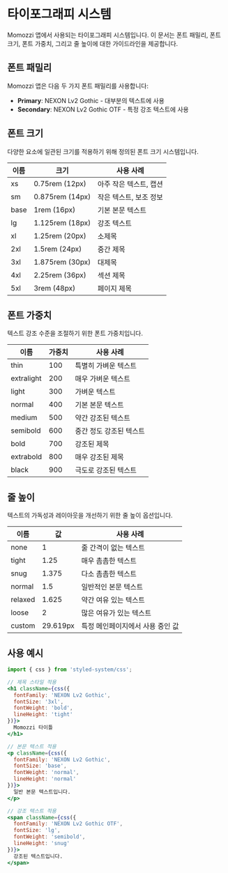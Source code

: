 
<Meta title="Design System/Foundations/Typography" />

# 타이포그래피 시스템

Momozzi 앱에서 사용되는 타이포그래피 시스템입니다. 이 문서는 폰트 패밀리, 폰트 크기, 폰트 가중치, 그리고 줄 높이에 대한 가이드라인을 제공합니다.

## 폰트 패밀리

Momozzi 앱은 다음 두 가지 폰트 패밀리를 사용합니다:

- **Primary**: NEXON Lv2 Gothic - 대부분의 텍스트에 사용
- **Secondary**: NEXON Lv2 Gothic OTF - 특정 강조 텍스트에 사용

## 폰트 크기

다양한 요소에 일관된 크기를 적용하기 위해 정의된 폰트 크기 시스템입니다.

| 이름 | 크기 | 사용 사례 |
|------|------|-----------|
| xs | 0.75rem (12px) | 아주 작은 텍스트, 캡션 |
| sm | 0.875rem (14px) | 작은 텍스트, 보조 정보 |
| base | 1rem (16px) | 기본 본문 텍스트 |
| lg | 1.125rem (18px) | 강조 텍스트 |
| xl | 1.25rem (20px) | 소제목 |
| 2xl | 1.5rem (24px) | 중간 제목 |
| 3xl | 1.875rem (30px) | 대제목 |
| 4xl | 2.25rem (36px) | 섹션 제목 |
| 5xl | 3rem (48px) | 페이지 제목 |

## 폰트 가중치

텍스트 강조 수준을 조절하기 위한 폰트 가중치입니다.

| 이름 | 가중치 | 사용 사례 |
|------|--------|-----------|
| thin | 100 | 특별히 가벼운 텍스트 |
| extralight | 200 | 매우 가벼운 텍스트 |
| light | 300 | 가벼운 텍스트 |
| normal | 400 | 기본 본문 텍스트 |
| medium | 500 | 약간 강조된 텍스트 |
| semibold | 600 | 중간 정도 강조된 텍스트 |
| bold | 700 | 강조된 제목 |
| extrabold | 800 | 매우 강조된 제목 |
| black | 900 | 극도로 강조된 텍스트 |

## 줄 높이

텍스트의 가독성과 레이아웃을 개선하기 위한 줄 높이 옵션입니다.

| 이름 | 값 | 사용 사례 |
|------|-----|-----------|
| none | 1 | 줄 간격이 없는 텍스트 |
| tight | 1.25 | 매우 촘촘한 텍스트 |
| snug | 1.375 | 다소 촘촘한 텍스트 |
| normal | 1.5 | 일반적인 본문 텍스트 |
| relaxed | 1.625 | 약간 여유 있는 텍스트 |
| loose | 2 | 많은 여유가 있는 텍스트 |
| custom | 29.619px | 특정 메인페이지에서 사용 중인 값 |

## 사용 예시

```jsx
import { css } from 'styled-system/css';

// 제목 스타일 적용
<h1 className={css({
  fontFamily: 'NEXON Lv2 Gothic',
  fontSize: '3xl',
  fontWeight: 'bold',
  lineHeight: 'tight'
})}>
  Momozzi 타이틀
</h1>

// 본문 텍스트 적용
<p className={css({
  fontFamily: 'NEXON Lv2 Gothic',
  fontSize: 'base',
  fontWeight: 'normal',
  lineHeight: 'normal'
})}>
  일반 본문 텍스트입니다.
</p>

// 강조 텍스트 적용
<span className={css({
  fontFamily: 'NEXON Lv2 Gothic OTF',
  fontSize: 'lg',
  fontWeight: 'semibold',
  lineHeight: 'snug'
})}>
  강조된 텍스트입니다.
</span>
``` 
